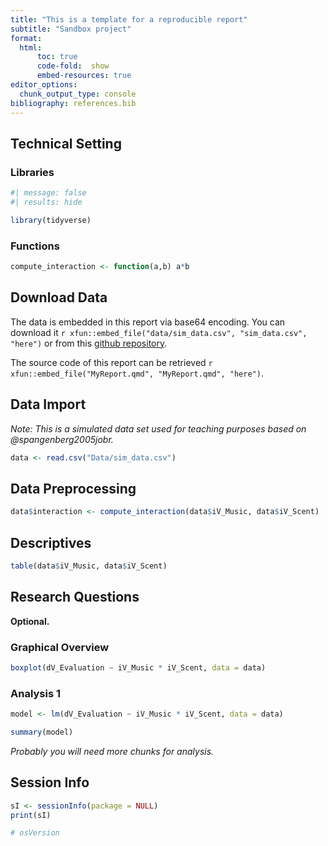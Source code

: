 ```yaml
---
title: "This is a template for a reproducible report"
subtitle: "Sandbox project"
format:
  html:
      toc: true
      code-fold:  show
      embed-resources: true
editor_options: 
  chunk_output_type: console
bibliography: references.bib
---
```


## Technical Setting

### Libraries

```r
#| message: false  
#| results: hide

library(tidyverse)

```

### Functions

```r
compute_interaction <- function(a,b) a*b

```


## Download Data

The data is embedded in this report via base64 encoding. 
You can download it `r xfun::embed_file("data/sim_data.csv", "sim_data.csv", "here")` 
or from this [github repository](https://github.com/SonjaHahn/RepReport_Quarto).

The source code of this report can be retrieved 
`r xfun::embed_file("MyReport.qmd", "MyReport.qmd", "here")`.


## Data Import

*Note: This is a simulated data set used for teaching purposes based on @spangenberg2005jobr.*

```r
data <- read.csv("Data/sim_data.csv")

```

## Data Preprocessing 

```r
data$interaction <- compute_interaction(data$iV_Music, data$iV_Scent)

```

## Descriptives

```r
table(data$iV_Music, data$iV_Scent) 

```

## Research Questions

**Optional.**


### Graphical Overview

```r
boxplot(dV_Evaluation ~ iV_Music * iV_Scent, data = data)

```


### Analysis 1

```r
model <- lm(dV_Evaluation ~ iV_Music * iV_Scent, data = data)

summary(model)

```

*Probably you will need more chunks for analysis.*

## Session Info

```r
sI <- sessionInfo(package = NULL)
print(sI)

# osVersion

```
